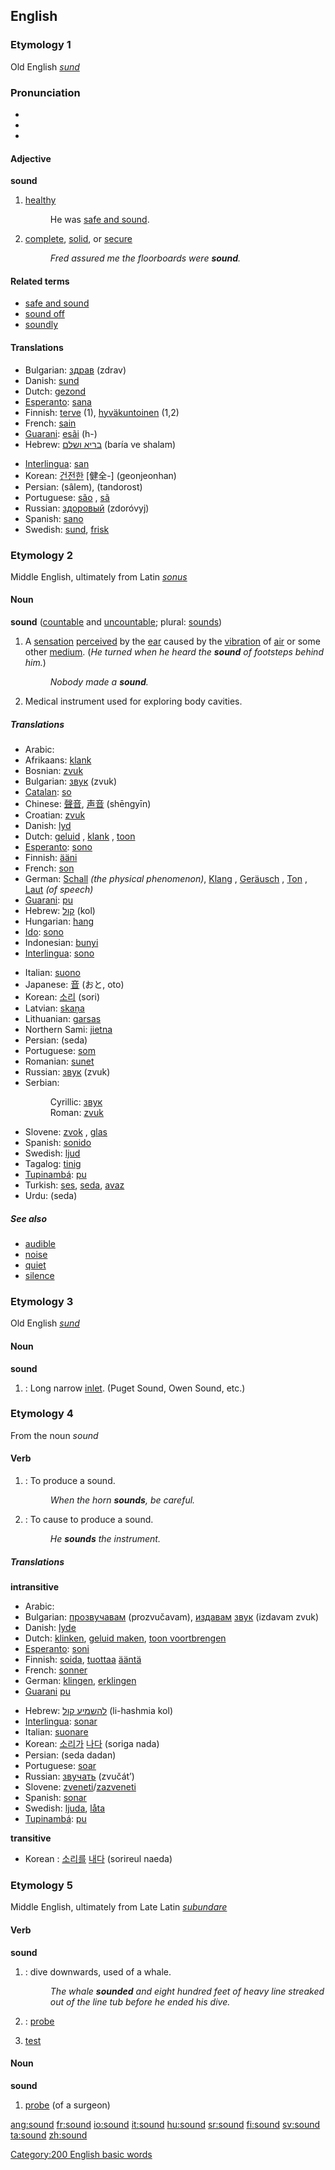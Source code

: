 ==English==

{{rank|clear|pretty|except|513|sound|didn't|natural|laid}}

===Etymology 1===
Old English ''[[sund]]''

===Pronunciation===
{{wikipedia}}
*{{IPA|/saʊnd/}}
*{{SAMPA|/saUnd/}}
*{{audio|en-us-sound.ogg|Audio (US)}}

====Adjective====
'''sound'''

# [[healthy]]
#: He was [[safe and sound]].
# [[complete]], [[solid]], or [[secure]]
#: ''Fred assured me the floorboards were '''sound'''.''

====Related terms====
*[[safe and sound]]
*[[sound off]]
*[[soundly]]

====Translations====
{{top}}
*Bulgarian: [[здрав]] (zdrav) {{m}}
*Danish: [[sund]]
*Dutch: [[gezond]]
*[[Esperanto]]: [[sana]]
*Finnish: [[terve]] (1), [[hyväkuntoinen]] (1,2)
*French: [[sain]]
*[[Guarani]]: [[esãi]] (h-)
*Hebrew: [[בריא ושלם]] (baría ve shalam)
{{mid}}
*[[Interlingua]]: [[san]]
*Korean: [[건전한]] [健全-] (geonjeonhan)
*Persian: {{FAchar|[[سالم]]}} (sâlem), {{FAchar|[[تندرست]]}} (tandorost)
*Portuguese: [[são]] {{m}}, [[sã]] {{f}}
*Russian: [[здоровый]] (zdoróvyj)
*Spanish: [[sano]]
*Swedish: [[sund]], [[frisk]]
{{bottom}}

===Etymology 2===
Middle English, ultimately from Latin ''[[sonus]]''
====Noun====
'''sound''' ([[countable]] and [[uncountable]]; plural: [[sounds]])

# A [[sensation]] [[perceived]] by the [[ear]] caused by the [[vibration]] of [[air]] or some other [[medium]]. (''He turned when he heard the '''sound''' of footsteps behind him.'')
#:''Nobody made a '''sound'''.''
# Medical instrument used for exploring body cavities.

=====Translations=====
{{top}}
*Arabic: {{ARchar|[[صوت]]}} {{IPAchar|(ʂaut)}}
*Afrikaans: [[klank]]
*Bosnian: [[zvuk#Bosnian|zvuk]] {{m}}
*Bulgarian: [[звук#Bulgarian|звук]] (zvuk) {{m}}
*[[Catalan]]: [[so#Catalan|so]] {{m}}
*Chinese: [[聲音]], [[声音]] (shēngyīn)
*Croatian: [[zvuk#Croatian|zvuk]] {{m}}
*Danish: [[lyd]]
*Dutch: [[geluid]] {{n}}, [[klank]] {{m}}, [[toon]] {{m}}
*[[Esperanto]]: [[sono]]
*Finnish: [[ääni]]
*French: [[son#French|son]] {{m}}
*German: [[Schall]] {{m}} ''(the physical phenomenon)'', [[Klang]] {{m}}, [[Geräusch]] {{n}}, [[Ton]] {{m}}, [[Laut]] {{m}} ''(of speech)''
*[[Guarani]]: [[pu]]
*Hebrew: [[קול]] (kol)
*Hungarian: [[hang#Hungarian|hang]]
*[[Ido]]: [[sono]]
*Indonesian: [[bunyi]]
*[[Interlingua]]: [[sono]]
{{mid}}
*Italian: [[suono]] {{m}}
*Japanese: [[音]] (おと, oto)
*Korean: [[소리]] (sori)
*Latvian: [[skaņa]] {{f}}
*Lithuanian: [[garsas]] {{m}}
*Northern Sami: [[jietna]]
*Persian: {{FAchar|[[صدا]]}} (seda)
*Portuguese: [[som]] {{m}}
*Romanian: [[sunet]] {{n}}
*Russian: [[звук#Russian|звук]] (zvuk) {{m}}
*Serbian:
*:Cyrillic: [[звук#Serbian|звук]] {{m}}
*:Roman: [[zvuk#Serbian|zvuk]] {{m}}
*Slovene: [[zvok]] {{m}}, [[glas]] {{m}}
*Spanish: [[sonido]] {{m}}
*Swedish: [[ljud]] {{n}}
*Tagalog: [[tinig]]
*[[Tupinambá]]: [[pu]]
*Turkish: [[ses]], [[seda]], [[avaz]]
*Urdu: {{URchar|[[صدا]]}} (seda)
{{bottom}}

=====See also=====
*[[audible]]
*[[noise]]
*[[quiet]]
*[[silence]]

===Etymology 3===
Old English ''[[sund]]''
====Noun====
'''sound'''

# {{geography}}: Long narrow [[inlet]]. (Puget Sound, Owen Sound, etc.)

===Etymology 4===
From the noun ''sound''
====Verb====
{{en-infl-reg-consonant|sound||}}

# {{intransitive}}: To produce a sound.
#:''When the horn '''sounds''', be careful.''
# {{transitive}}: To cause to produce a sound.
#:''He '''sounds''' the instrument.''

=====Translations=====
'''intransitive'''
{{top}}
*Arabic: {{ARchar|[[صوت]]}} {{IPAchar|(ʂáwata)}}
*Bulgarian: [[прозвучавам]] (prozvučavam), [[издавам]] [[звук]] (izdavam zvuk)
*Danish: [[lyde]]
*Dutch: [[klinken]], [[geluid maken]], [[toon voortbrengen]]
*[[Esperanto]]: [[soni]]
*Finnish: [[soida]], [[tuottaa]] [[ääni|ääntä]]
*French: [[sonner]]
*German: [[klingen]], [[erklingen]]
*[[Guarani]] [[pu]]
{{mid}}
*Hebrew: [[להשמיע קול]] (li-hashmia kol)
*[[Interlingua]]: [[sonar]]
*Italian: [[suonare]]
*Korean: [[소리]]가 [[나다]] (soriga nada)
*Persian: {{FAchar|[[صدا دادن]]}} (seda dadan)
*Portuguese: [[soar]]
*Russian: [[звучать]] (zvučát’)
*Slovene: [[zveneti]]/[[zazveneti]]
*Spanish: [[sonar]]
*Swedish: [[ljuda]], [[låta]]
*[[Tupinambá]]: [[pu]]
{{bottom}}

'''transitive'''
{{top}}
*Korean : [[소리]]를 [[내다]] (sorireul naeda)
{{mid}}
{{bottom}}

===Etymology 5===
Middle English, ultimately from Late Latin ''[[subundare]]''
====Verb====
'''sound'''

# {{intransitive}}: dive downwards, used of a whale.
#: ''The whale '''sounded''' and eight hundred feet of heavy line streaked out of the line tub before he ended his dive.''
# {{transitive}}: [[probe]]
# [[test]]

====Noun====
'''sound'''

# [[probe]] (of a surgeon)

[[Category:200 English basic words]]

[[ang:sound]]
[[fr:sound]]
[[io:sound]]
[[it:sound]]
[[hu:sound]]
[[sr:sound]]
[[fi:sound]]
[[sv:sound]]
[[ta:sound]]
[[zh:sound]]